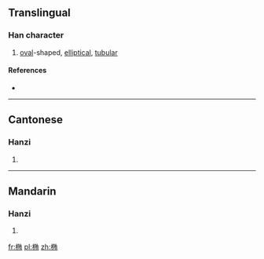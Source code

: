 {{also|橢}}
==Translingual==

===Han character===
{{Han char|rn=75|rad=木|as=08|sn=12|four=|canj=木弓中月 (DNLB), X木弓中月 (XDNLB)}}

# [[oval]]-shaped, [[elliptical]], [[tubular]]

====References====
* {{Han ref|kx=0542.191|hdz=21240.090|uh=692D|ud=26925}}

----

==Cantonese==

===Hanzi===
{{yue-hanzi|jyut=|y=to5|tra=橢}}

# {{defn|lang=yue|sort=木08}}

----

==Mandarin==

===Hanzi===
{{cmn-hanzi|tra=橢|pin=[[shēn]] ([[shen1]]), [[tuǒ]] ([[tuo3]])|wg=shen<sup>1</sup>, t'o<sup>3</sup>}}

# {{defn|lang=cmn|sort=木08}}

[[fr:椭]]
[[pl:椭]]
[[zh:椭]]